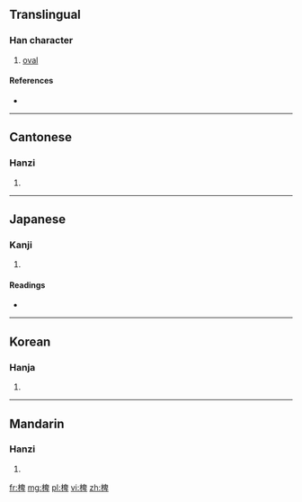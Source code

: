 ==Translingual==

===Han character===
{{Han char|rn=75|rad=木|as=08|sn=12|four=4694<sub>0</sub>|canj=木竹田十 (DHWJ)}}

# [[oval]]

====References====
* {{Han ref|kx=0536.140|dkj=15027|dj=0924.050|hdz=21234.040|uh=6911|ud=26897|bh=D9C1|bd=55745}}

----

==Cantonese==

===Hanzi===
{{yue-hanzi|jyut=|y=bei1}}

# {{defn|lang=yue|sort=木08}}

----

==Japanese==

===Kanji===
{{ja-kanji|grade=|rs=木08}}

# {{defn|lang=ja|sort=木08}}

====Readings====
* {{ja-readings|on=[[へい]] (hei), [[ばい]] (bai)|kun=[[たる]] (taru), [[ふだ]] (fuda)}}

----

==Korean==

===Hanja===
{{ko-hanja|hangeul=비|eumhun=|rv=bi|mr=pi|y=pi}}

# {{defn|lang=ko|sort=木08}}

----

==Mandarin==

===Hanzi===
{{cmn-hanzi|pin=[[bēi]] ([[bei1]])|wg=pei<sup>1</sup>}}

# {{defn|lang=cmn|sort=木08}}

[[fr:椑]]
[[mg:椑]]
[[pl:椑]]
[[vi:椑]]
[[zh:椑]]